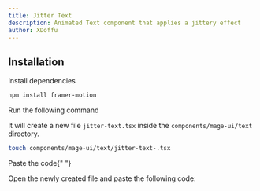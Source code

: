 ```yaml
---
title: Jitter Text
description: Animated Text component that applies a jittery effect
author: XDoffu
---
```


<ComponentPreview name="text-jitter-text--docs" />

## Installation

<Steps>
<Step>Install dependencies</Step>

```bash
npm install framer-motion
```

<Step>Run the following command</Step>

It will create a new file `jitter-text.tsx` inside the `components/mage-ui/text` directory.

```bash
touch components/mage-ui/text/jitter-text-.tsx
```

<Step>Paste the code</Step>{" "}

Open the newly created file and paste the following code:

```jsx file=<rootDir>/mage-ui/text/jitter-text.tsx

```

</Steps>

